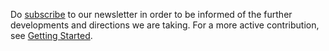 Do [http://secure-exchange-protocols.org/newsletters/?p=subscribe subscribe] to our newsletter in order to be informed of the further developments and directions we are taking. For a more active contribution, see [[Getting Started]].
